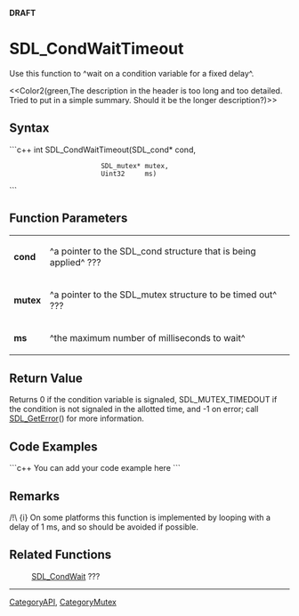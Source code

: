 <!-- pragma section-numbers off -->
<!-- pragma disable-camelcase -->
'''DRAFT'''

= SDL_CondWaitTimeout =
Use this function to ^wait on a condition variable for a fixed delay^.

<<Color2(green,The description in the header is too long and too detailed.  Tried to put in a simple summary.  Should it be the longer description?)>>


== Syntax ==
```c++
int SDL_CondWaitTimeout(SDL_cond*  cond,
                        SDL_mutex* mutex,
                        Uint32     ms)
```

== Function Parameters ==
{|
|'''cond'''
|^a pointer to the SDL_cond structure that is being applied^ ???
|-
|'''mutex'''
|^a pointer to the SDL_mutex structure to be timed out^ ???
|-
|'''ms'''
|^the maximum number of milliseconds to wait^
|}

== Return Value ==
Returns 0 if the condition variable is signaled, SDL_MUTEX_TIMEDOUT if the condition is not signaled in the allotted time, and -1 on error; call [[SDL_GetError]]() for more information.

== Code Examples ==
```c++
You can add your code example here
```

== Remarks ==
/!\ {i} On some platforms this function is implemented by looping with a delay of 1 ms, and so should be avoided if possible. 

== Related Functions ==
:[[SDL_CondWait]] ???

----
[[CategoryAPI]], [[CategoryMutex]]

